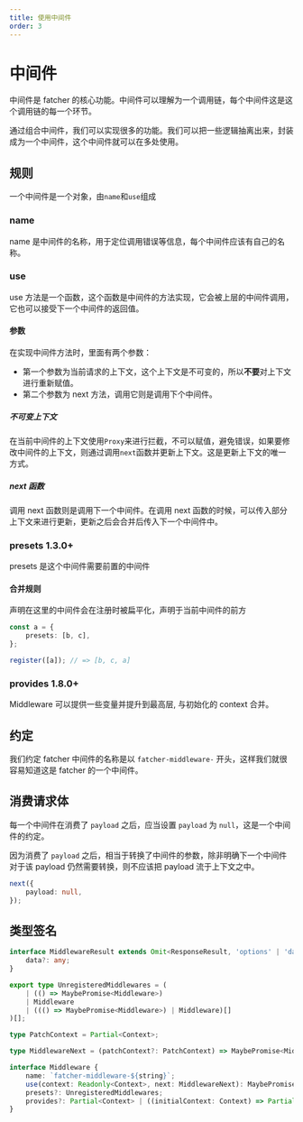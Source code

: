 ```yaml
---
title: 使用中间件
order: 3
---
```



# 中间件

中间件是 fatcher 的核心功能。中间件可以理解为一个调用链，每个中间件这是这个调用链的每一个环节。

通过组合中间件，我们可以实现很多的功能。我们可以把一些逻辑抽离出来，封装成为一个中间件，这个中间件就可以在多处使用。

## 规则

一个中间件是一个对象，由`name`和`use`组成

### name

name 是中间件的名称，用于定位调用错误等信息，每个中间件应该有自己的名称。

### use

use 方法是一个函数，这个函数是中间件的方法实现，它会被上层的中间件调用，它也可以接受下一个中间件的返回值。

#### 参数

在实现中间件方法时，里面有两个参数：

-   第一个参数为当前请求的上下文，这个上下文是不可变的，所以**不要**对上下文进行重新赋值。
-   第二个参数为 next 方法，调用它则是调用下个中间件。

##### 不可变上下文

在当前中间件的上下文使用`Proxy`来进行拦截，不可以赋值，避免错误，如果要修改中间件的上下文，则通过调用`next`函数并更新上下文。这是更新上下文的唯一方式。

##### next 函数

调用 next 函数则是调用下一个中间件。在调用 next 函数的时候，可以传入部分上下文来进行更新，更新之后会合并后传入下一个中间件中。

### presets <Badge>1.3.0+</Badge>

presets 是这个中间件需要前置的中间件

#### 合并规则

声明在这里的中间件会在注册时被扁平化，声明于当前中间件的前方

```ts
const a = {
    presets: [b, c],
};

register([a]); // => [b, c, a]
```

### provides <Badge>1.8.0+</Badge>

Middleware 可以提供一些变量并提升到最高层, 与初始化的 context 合并。

## 约定

我们约定 fatcher 中间件的名称是以 `fatcher-middleware-` 开头，这样我们就很容易知道这是 fatcher 的一个中间件。

## 消费请求体

每一个中间件在消费了 `payload` 之后，应当设置 `payload` 为 `null`，这是一个中间件的约定。

因为消费了 `payload` 之后，相当于转换了中间件的参数，除非明确下一个中间件对于该 payload 仍然需要转换，则不应该把 payload 流于上下文之中。

```ts
next({
    payload: null,
});
```

## 类型签名

```ts
interface MiddlewareResult extends Omit<ResponseResult, 'options' | 'data'> {
    data?: any;
}

export type UnregisteredMiddlewares = (
    | (() => MaybePromise<Middleware>)
    | Middleware
    | ((() => MaybePromise<Middleware>) | Middleware)[]
)[];

type PatchContext = Partial<Context>;

type MiddlewareNext = (patchContext?: PatchContext) => MaybePromise<MiddlewareResult>;

interface Middleware {
    name: `fatcher-middleware-${string}`;
    use(context: Readonly<Context>, next: MiddlewareNext): MaybePromise<MiddlewareResult>;
    presets?: UnregisteredMiddlewares;
    provides?: Partial<Context> | ((initialContext: Context) => Partial<Context>);
}
```
